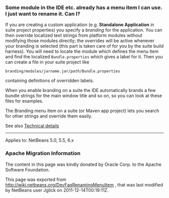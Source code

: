 <!--

    Licensed to the Apache Software Foundation (ASF) under one
    or more contributor license agreements.  See the NOTICE file
    distributed with this work for additional information
    regarding copyright ownership.  The ASF licenses this file
    to you under the Apache License, Version 2.0 (the
    "License"); you may not use this file except in compliance
    with the License.  You may obtain a copy of the License at

      http://www.apache.org/licenses/LICENSE-2.0

    Unless required by applicable law or agreed to in writing,
    software distributed under the License is distributed on an
    "AS IS" BASIS, WITHOUT WARRANTIES OR CONDITIONS OF ANY
    KIND, either express or implied.  See the License for the
    specific language governing permissions and limitations
    under the License.

-->

===Some module in the IDE etc. already has a menu item I can use. I just want to rename it. Can I?===

If you are creating a custom application (e.g. '''Standalone Application''' in suite project properties) you specify a ''branding'' for the application. You can then override localized text strings from platform modules without modifying those modules directly; the overrides will be active whenever your branding is selected (this part is taken care of for you by the suite build harness). You will need to locate the module which defines the menu item and find the localized <tt>Bundle.properties</tt> which gives a label for it. Then you can create a file in your suite project like

<tt>branding/modules/''jarname''.jar/''path''/Bundle.properties</tt>

containing definitions of overridden labels.

When you enable branding on a suite the IDE automatically brands a few bundle strings for the main window title and so on, so you can look at these files for examples.

The Branding menu item on a suite (or Maven app project) lets you search for other strings and override them easily.

See also [http://bits.netbeans.org/dev/javadoc/org-openide-modules/org/openide/modules/doc-files/i18n-branding.html Technical details]

---------

Applies to: NetBeans 5.0, 5.5, 6.x

===Apache Migration Information===

The content in this page was kindly donated by Oracle Corp. to the
Apache Software Foundation.

This page was exported from http://wiki.netbeans.org/DevFaqRenamingMenuItem , 
that was last modified by NetBeans user Jglick 
on 2011-12-14T00:19:11Z.

